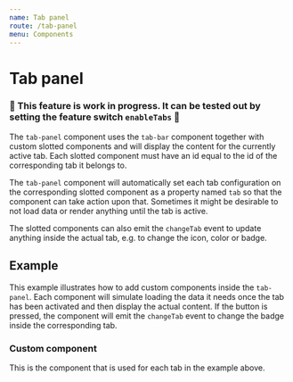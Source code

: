 ```yaml
---
name: Tab panel
route: /tab-panel
menu: Components
---
```


# Tab panel 

### 🚧 This feature is work in progress. It can be tested out by setting the feature switch `enableTabs` 🚧

The `tab-panel` component uses the `tab-bar` component together with custom slotted components and will display the 
content for the currently active tab. Each slotted component must have an id equal to the id of the corresponding tab
it belongs to.

The `tab-panel` component will automatically set each tab configuration on the corresponding slotted component as a
property named `tab` so that the component can take action upon that. Sometimes it might be desirable to not load data
or render anything until the tab is active. 

The slotted components can also emit the `changeTab` event to update anything inside the actual tab, e.g. to change
the icon, color or badge.

<limel-props name="limel-tab-panel" />

## Example

This example illustrates how to add custom components inside the `tab-panel`. Each component will simulate loading the
data it needs once the tab has been activated and then display the actual content. If the button is pressed, the 
component will emit the `changeTab` event to change the badge inside the corresponding tab.

<limel-example name="limel-example-tab-panel" />

### Custom component

This is the component that is used for each tab in the example above.

<limel-example name="limel-example-tab-panel-content" path="tab-panel" code-only={true} />
